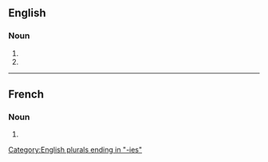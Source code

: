 ==English==

===Noun===
{{head|en|noun form}}

# {{plural of|whisky|lang=en}}
# {{plural of|whiskey|lang=en}}

[[Category:English plurals ending in "-ies"]]

----

==French==

===Noun===
{{head|fr|noun plural form|g=f}}

# {{plural of|whisky|lang=fr}}